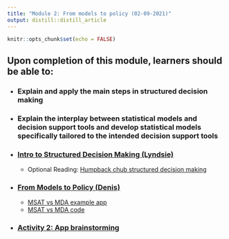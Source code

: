 ```yaml
---
title: "Module 2: From models to policy (02-09-2021)"
output: distill::distill_article
---
```


```r
knitr::opts_chunk$set(echo = FALSE)
```

<div class = "boxBorder">

## Upon completion of this module, learners should be able to:

- ### Explain and apply the main steps in structured decision making

- ### Explain the interplay between statistical models and decision support tools and develop statistical models specifically tailored to the intended decision support tools

</div>

</break>

<div class = "grayBox">

- ### [Intro to Structured Decision Making (Lyndsie)](https://youtu.be/jy6Lyu4jDGQ)
  - Optional Reading: [Humpback chub structured decision making](https://pubs.usgs.gov/of/2011/1012/)
  
- ### [From Models to Policy (Denis)](https://ufl.zoom.us/rec/share/JOIRsqyBhfFCNvU4lZAgtQyCQ-UKfCVwRmoSuKDNEvanqhyR-JV-3xzX0N1a9bG-.PaV43MI0ewIKhNWa) 
  - [MSAT vs MDA example app](https://jjmillar.shinyapps.io/msat-example/)
  - [MSAT vs MDA code](https://github.com/justinmillar/mda-msat)

- ### [Activity 2: App brainstorming](Activity_2.html)

</div>
